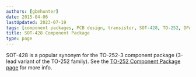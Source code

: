 ```yaml
---
authors: [gbmhunter]
date: 2015-04-06
lastUpdated: 2023-07-19
tags: [component packages, PCB design, transistor, SOT-428, TO-252, DPACK]
title: SOT-428 Component Package
type: page
---
```


SOT-428 is a popular synonym for the TO-252-3 component package (3-lead variant of the TO-252 family). See the [TO-252 Component Package page](/pcb-design/component-packages/to-252-component-package/) for more info.
